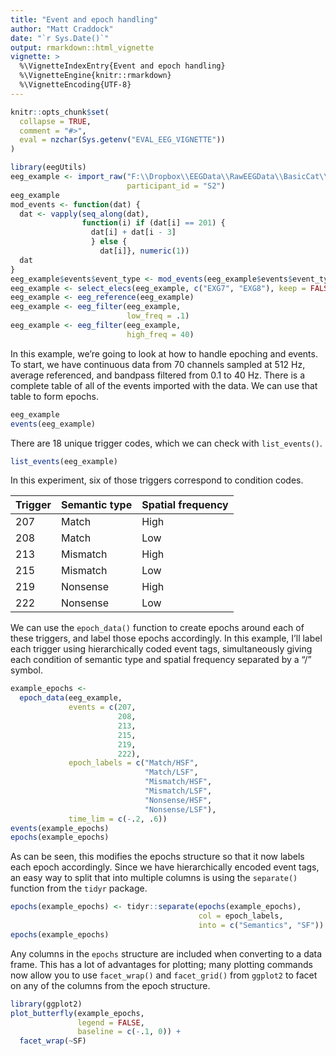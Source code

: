 ```yaml
---
title: "Event and epoch handling"
author: "Matt Craddock"
date: "`r Sys.Date()`"
output: rmarkdown::html_vignette
vignette: >
  %\VignetteIndexEntry{Event and epoch handling}
  %\VignetteEngine{knitr::rmarkdown}
  %\VignetteEncoding{UTF-8}
---
```


```r
knitr::opts_chunk$set(
  collapse = TRUE,
  comment = "#>",
  eval = nzchar(Sys.getenv("EVAL_EEG_VIGNETTE"))
)
```

```r
library(eegUtils)
eeg_example <- import_raw("F:\\Dropbox\\EEGData\\RawEEGData\\BasicCat\\S2B1.bdf",
                          participant_id = "S2")
eeg_example
mod_events <- function(dat) {
  dat <- vapply(seq_along(dat),
                function(i) if (dat[i] == 201) {
                  dat[i] + dat[i - 3]
                  } else {
                    dat[i]}, numeric(1))
  dat
}
eeg_example$events$event_type <- mod_events(eeg_example$events$event_type)
eeg_example <- select_elecs(eeg_example, c("EXG7", "EXG8"), keep = FALSE)
eeg_example <- eeg_reference(eeg_example)
eeg_example <- eeg_filter(eeg_example,
                          low_freq = .1)
eeg_example <- eeg_filter(eeg_example,
                          high_freq = 40)
```

In this example, we're going to look at how to handle epoching and events. To start, we have continuous data from 70 channels sampled at 512 Hz, average referenced, and bandpass filtered from 0.1 to 40 Hz. There is a complete table of all of the events imported with the data. We can use that table to form epochs.

```r
eeg_example
events(eeg_example)
```

There are 18 unique trigger codes, which we can check with `list_events()`.

```r
list_events(eeg_example)
```

In this experiment, six of those triggers correspond to condition codes.

| Trigger | Semantic type | Spatial frequency|
|----|--|--|
| 207 | Match| High | 
| 208 | Match| Low|
| 213 | Mismatch| High|
| 215 | Mismatch| Low|
| 219 | Nonsense| High|
| 222 | Nonsense| Low|

We can use the `epoch_data()` function to create epochs around each of these triggers, and label those epochs accordingly. In this example, I'll label each trigger using hierarchically coded event tags, simultaneously giving each condition of semantic type and spatial frequency separated by a "/" symbol.

```r
example_epochs <- 
  epoch_data(eeg_example,
             events = c(207, 
                        208,
                        213,
                        215,
                        219,
                        222),
             epoch_labels = c("Match/HSF",
                              "Match/LSF",
                              "Mismatch/HSF",
                              "Mismatch/LSF",
                              "Nonsense/HSF",
                              "Nonsense/LSF"),
             time_lim = c(-.2, .6))
events(example_epochs)
epochs(example_epochs)
```

As can be seen, this modifies the epochs structure so that it now labels each epoch accordingly. Since we have hierarchically encoded event tags, an easy way to split that into multiple columns is using the `separate()` function from the `tidyr` package.

```r
epochs(example_epochs) <- tidyr::separate(epochs(example_epochs),
                                          col = epoch_labels,
                                          into = c("Semantics", "SF"))
epochs(example_epochs)
```

Any columns in the `epochs` structure are included when converting to a data frame. This has a lot of advantages for plotting; many plotting commands now allow you to use `facet_wrap()` and `facet_grid()` from `ggplot2` to facet on any of the columns from the epoch structure.

```r
library(ggplot2)
plot_butterfly(example_epochs,
               legend = FALSE,
               baseline = c(-.1, 0)) +
  facet_wrap(~SF)
```
